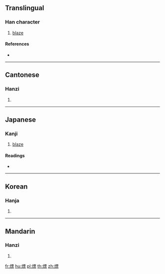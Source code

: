 ==Translingual==

===Han character===
{{Han char|rn=86|rad=火|as=11|sn=15|four=91891|canj=FMWF}}

# [[blaze]]

====References====
* {{Han ref|kx=0680.130|dkj=19325|dj=1091.190|hdz=32228.100|uh=719B|ud=29083|bh=E664|bd=58980}}

----

==Cantonese==

===Hanzi===
{{yue-hanzi|jyut=|y=biu1}}

# {{defn|lang=yue|sort=火11}}

----

==Japanese==

===Kanji===
{{ja-kanji|grade=|rs=火11}}

# [[blaze]]

====Readings====
* {{ja-readings|on=[[ひょう]] (hyō)|kun=}}

----

==Korean==

===Hanja===
{{ko-hanja|hangeul=표|eumhun=|rv=pyo|mr=p'yo|y=phyo}}

# {{defn|lang=ko|sort=火11}}

----

==Mandarin==

===Hanzi===
{{cmn-hanzi|pin=[[biāo]] ([[biao1]])|wg=piao<sup>1</sup>}}

# {{defn|lang=cmn|sort=火11}}

[[fr:熛]]
[[hu:熛]]
[[pl:熛]]
[[th:熛]]
[[zh:熛]]